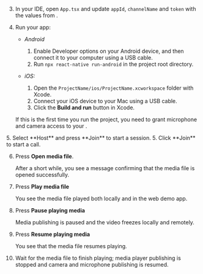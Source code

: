 <PlatformWrapper platform="react-native">
        
3.  In your IDE, open `App.tsx` and update `appId`, `channelName` and `token` with the values from <Vg k="CONSOLE" />.

1. Run your app:

    - *Android*

        1. Enable Developer options on your Android device, and then connect it to your computer using a USB cable.
        1. Run `npx react-native run-android` in the project root directory.

    - *iOS:*

        1. Open the `ProjectName/ios/ProjectName.xcworkspace` folder with Xcode.
        1. Connect your iOS device to your Mac using a USB cable.
        1. Click the **Build and run** button in Xcode.


    If this is the first time you run the project, you need to grant microphone and camera access to your <Vpl k="CLIENT"/>.

<ProductWrapper product="interactive-live-streaming">
5. Select **Host** and press **Join** to start a session.
</ProductWrapper>

<ProductWrapper product="video-calling">
5. Click **Join** to start a call.
</ProductWrapper>

6.  Press **Open media file**.

    After a short while, you see a message confirming that the media file is opened successfully.

1.  Press **Play media file**

    You see the media file played both locally and in the web demo app. 

1.  Press **Pause playing media**

    Media publishing is paused and the video freezes locally and remotely.

1.  Press **Resume playing media**

    You see that the media file resumes playing.

1.  Wait for the media file to finish playing; media player publishing is stopped and camera and microphone publishing is resumed.
</PlatformWrapper>
